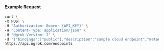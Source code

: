 #### Example Request

```bash
curl \
-X POST \
-H "Authorization: Bearer {API_KEY}" \
-H "Content-Type: application/json" \
-H "Ngrok-Version: 2" \
-d '{"bindings":["public"],"description":"sample cloud endpoint","metadata":"{\"environment\": \"staging\"}","traffic_policy":"{\"on_http_request\":[{\"actions\":[{\"type\":\"deny\",\"config\":{\"status_code\":404}}]}]}","type":"cloud","url":"https://endpoint-example2.com:443"}' \
https://api.ngrok.com/endpoints
```
